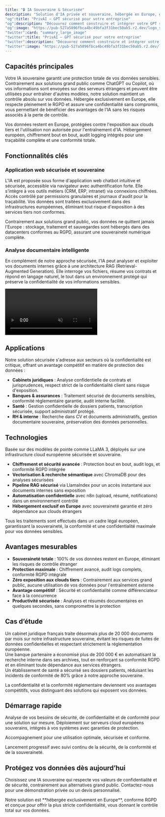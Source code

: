 ```yaml
---
title: "🔒 IA Souveraine & Sécurisée"
description: "Solution d'IA privée et souveraine, hébergée en Europe, garantissant la confidentialité et le respect du RGPD, à l'opposé des services grand public qui exposent vos données."
"og":title: "PrivAI – GPT sécurisé pour votre entreprise"
"og":description: "Découvrez comment construire et intégrer votre GPT sécurisé avec PrivAI."
"og":image: "https://pub-527a5896fbca4bc49bfa3f31bec50ab5.r2.dev/logo_square.png"
"twitter":card: "summary_large_image"
"twitter":title: "PrivAI – GPT sécurisé pour votre entreprise"
"twitter":description: "Découvrez comment construire et intégrer votre GPT sécurisé avec PrivAI."
"twitter":image: "https://pub-527a5896fbca4bc49bfa3f31bec50ab5.r2.dev/logo_square.png"
---
```


## Capacités principales

Votre IA souveraine garantit une protection totale de vos données sensibles. Contrairement aux solutions grand public comme ChatGPT ou Copilot, où vos informations sont envoyées sur des serveurs étrangers et peuvent être utilisées pour entraîner d'autres modèles, notre solution maintient un contrôle absolu sur vos données. Hébergée exclusivement en Europe, elle respecte pleinement le RGPD et assure une confidentialité sans compromis, vous permettant de bénéficier des avantages de l'IA sans les risques associés à la perte de contrôle.

<CardGroup cols={2}>
  <Card title="Protection des données souveraine" icon="shield">
    Vos données restent en Europe, protégées contre l'exposition aux clouds tiers et l'utilisation non autorisée pour l'entraînement d'IA.
  </Card>
  <Card title="Conformité RGPD garantie" icon="lock">
    Hébergement européen, chiffrement bout en bout, audit logging intégrés pour une traçabilité complète et une conformité totale.
  </Card>
</CardGroup>

## Fonctionnalités clés

### Application web sécurisée et souveraine

L'IA est proposée sous forme d'application web chatbot intuitive et sécurisée, accessible via navigateur avec authentification forte. Elle s'intègre à vos outils métiers (CRM, ERP, intranet) via connexions chiffrées. Accès contrôlé par permissions granulaires et journaux d'audit pour la traçabilité. Vos données sont traitées exclusivement dans des infrastructures européennes, éliminant tout risque d'exposition à des services tiers non conformes.

<Warning>
  Contrairement aux solutions grand public, vos données ne quittent jamais l'Europe : stockage, traitement et sauvegardes sont hébergés dans des datacenters conformes au RGPD, assurant une souveraineté numérique complète.
</Warning>

### Analyse documentaire intelligente

En complément de notre approche sécurisée, l'IA peut analyser et exploiter vos documents internes grâce à une architecture RAG (Retrieval-Augmented Generation). Elle interroge vos fichiers, résume vos contrats et répond en langage naturel, le tout dans un environnement protégé qui préserve la confidentialité de vos informations sensibles.

<video
  autoPlay
  muted
  loop
  playsInline
  className="w-full aspect-video rounded-xl"
  src="https://pub-527a5896fbca4bc49bfa3f31bec50ab5.r2.dev/demo.mp4"
/>

## Applications

Notre solution sécurisée s'adresse aux secteurs où la confidentialité est critique, offrant un avantage compétitif en matière de protection des données :

- **Cabinets juridiques** : Analyse confidentielle de contrats et jurisprudences, respect strict de la confidentialité client sans risque d'exposition.
- **Banques & assurances** : Traitement sécurisé de documents sensibles, conformité réglementaire garantie, audit interne facilité.
- **Santé** : Gestion confidentielle de dossiers patients, transcription sécurisée, support administratif protégé.
- **RH & interne** : Recherche dans CV et documents administratifs, gestion documentaire souveraine, préservation des données personnelles.

## Technologies

Basée sur des modèles de pointe comme LLaMA 3, déployés sur une infrastructure cloud européenne sécurisée et souveraine.

- **Chiffrement et sécurité avancée** : Protection bout en bout, audit logs, et conformité RGPD intégrée
- **Vectorisation & recherche sémantique** avec ChromaDB pour des analyses sécurisées
- **Pipeline RAG sécurisé** via LlamaIndex pour un accès instantané aux documents internes sans exposition
- **Automatisation confidentielle** avec n8n (upload, résumé, notifications) dans un environnement contrôlé
- **Hébergement exclusif en Europe** avec souveraineté garantie et zéro dépendance aux clouds étrangers

<Info>
  Tous les traitements sont effectués dans un cadre légal européen, garantissant la souveraineté, la conformité et une confidentialité maximale pour vos données sensibles.
</Info>

## Avantages mesurables

- **Souveraineté totale** : 100% de vos données restent en Europe, éliminant les risques de contrôle étranger
- **Protection maximale** : Chiffrement avancé, audit logs complets, conformité RGPD intégrale
- **Zéro exposition aux clouds tiers** : Contrairement aux services grand public, aucune utilisation de vos données pour l'entraînement externe
- **Avantage compétitif** : Sécurité et confidentialité comme différenciateur face à la concurrence
- **Productivité sécurisée** : Analyses et résumés documentaires en quelques secondes, sans compromettre la protection

## Cas d’étude

Un cabinet juridique français traite désormais plus de 20 000 documents par mois sur notre infrastructure souveraine, évitant les risques de fuites de données confidentielles et respectant strictement la réglementation européenne.  
Une banque partenaire a économisé plus de 200 000 € en automatisant la recherche interne dans ses archives, tout en renforçant sa conformité RGPD et en éliminant toute dépendance aux services étrangers.  
Un établissement de santé a sécurisé ses dossiers patients, réduisant les incidents de conformité de 80% grâce à notre approche souveraine.

<Check>
  La confidentialité et la conformité réglementaire deviennent vos avantages compétitifs, vous distinguant des solutions qui exposent vos données.
</Check>

## Démarrage rapide

<Steps>
<Step title="Consultation initiale">
  Analyse de vos besoins de sécurité, de confidentialité et de conformité pour une solution sur mesure.
</Step>

<Step title="Configuration technique">
  Déploiement sur serveurs cloud européens souverains, intégrés à vos systèmes avec garanties de protection.
</Step>

<Step title="Formation équipes">Accompagnement pour une utilisation optimale, sécurisée et conforme.</Step>

<Step title="Mise en production">
  Lancement progressif avec suivi continu de la sécurité, de la conformité et de la souveraineté.
</Step>
</Steps>

## Protégez vos données dès aujourd’hui

Choisissez une IA souveraine qui respecte vos valeurs de confidentialité et de sécurité, contrairement aux alternatives grand public. Contactez-nous pour une démonstration privée ou un devis personnalisé.

<Note>
  Notre solution est **hébergée exclusivement en Europe**, conforme RGPD et conçue pour offrir la plus stricte confidentialité, vous donnant le contrôle total sur vos données.
</Note>
